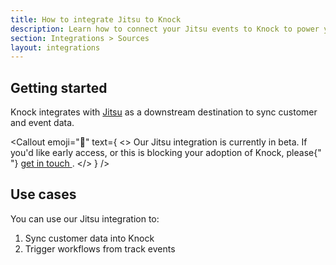 ```yaml
---
title: How to integrate Jitsu to Knock
description: Learn how to connect your Jitsu events to Knock to power your product notifications.
section: Integrations > Sources
layout: integrations
---
```



## Getting started

Knock integrates with [Jitsu](https://jitsu.com) as a downstream destination to sync customer and event data.

<Callout
  emoji="🚧"
  text={
    <>
      Our Jitsu integration is currently in beta. If you'd like early access, or
      this is blocking your adoption of Knock, please{" "}
      <a href="mailto:support@knock.app?subject=Jitsu integration">
        get in touch
      </a>
      .
    </>
  }
/>

## Use cases

You can use our Jitsu integration to:

1. Sync customer data into Knock
2. Trigger workflows from track events
